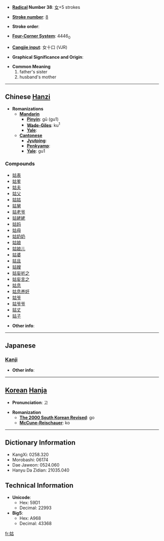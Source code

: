* '''[[Wiktionary:Chinese radical index| Radical]] Number 38''': [[Wiktionary:Chinese radical index 女|女]]+5 strokes

* '''[[Wiktionary:Chinese total strokes index|Stroke number]]''': [[Wiktionary:Chinese total strokes index 8|8]]

* '''Stroke order''': 

* '''[[Wiktionary:Chinese four corner index|Four-Corner System]]''': 4446<sub>0</sub>

* '''[[Wiktionary:Chinese Cangjie index|Cangjie input]]''': 女十口 (VJR)

* '''Graphical Significance and Origin''': 

* '''Common Meaning'''
*#father's sister
*# husband's mother


----

== Chinese [[Hanzi]] ==

* '''Romanizations'''
** '''[[Mandarin]]'''
*** '''[[Pinyin]]''': gū (gu1)
*** '''[[Wade-Giles]]''': ku<sup>1</sup>
*** '''[[Yale]]''': 
** '''[[Cantonese]]'''
*** '''[[Jyutping]]''':
*** '''[[Penkyamp]]''': 
*** '''[[Yale]]''': gu1

===Compounds===
*[[姑表]]
*[[姑爹]]
*[[姑夫]]
*[[姑父]]
*[[姑姑]]
*[[姑舅]]
*[[姑老爷]]
*[[姑姥姥]]
*[[姑妈]]
*[[姑母]]
*[[姑奶奶]]
*[[姑娘]]
*[[姑娘儿]]
*[[姑婆]]
*[[姑且]]
*[[姑嫂]]
*[[姑妄听之]]
*[[姑妄言之]]
*[[姑息]]
*[[姑息养奸]]
*[[姑爷]]
*[[姑爷爷]]
*[[姑丈]]
*[[姑子]]

* '''Other info''': 

----

==Japanese==
===[[Kanji]]===
{{kanji|on readings=[[こ]] (ko)|kun readings=[[しゅうとめ]] (shuutome), [[おば]] (oba), [[しばらく]] (shibaraku)}}

* '''Other info''':  

----

== [[Korean]] [[Hanja]] ==

* '''Pronunciation''': 고

* '''Romanization'''
** '''[[The 2000 South Korean Revised Romanization|The 2000 South Korean Revised]]''': go
** '''[[McCune-Reischauer]]''': ko

----

== Dictionary Information ==

* KangXi: 0258.320
* Morobashi: 06174
* Dae Jaweon: 0524.060
* Hanyu Da Zidian: 21035.040

== Technical Information ==

* '''Unicode''':
** Hex: 59D1
** Decimal: 22993
* '''Big5''':
** Hex: A968
** Decimal: 43368

[[fr:姑]]